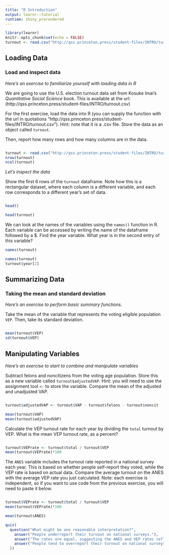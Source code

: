 ```yaml
---
title: "R Introduction"
output: learnr::tutorial
runtime: shiny_prerendered
---
```



```r
library(learnr)
knitr::opts_chunk$set(echo = FALSE)
turnout <- read.csv("http://qss.princeton.press/student-files/INTRO/turnout.csv")
```


## Loading Data

### Load and inspect data 

*Here's an exercise to familiarize yourself with loading data in R*

We are going to use the U.S. election turnout data set from Kosuke Imai's *Quantitative Social Science* book. This is available at the url: (http://qss.princeton.press/student-files/INTRO/turnout.csv)

For the first exercise, load the data into R (you can supply the function with the url in quotations "http://qss.princeton.press/student-files/INTRO/turnout.csv"). Hint: note that it is a .csv file. Store the data as an object called `turnout`.

Then, report how many rows and how many columns are in the data.

```r

```


```r
turnout <- read.csv("http://qss.princeton.press/student-files/INTRO/turnout.csv")
nrow(turnout)
ncol(turnout)
```

*Let's inspect the data*

Show the first 6 rows of the `turnout` dataframe. Note how this is a rectangular dataset, where each column is a different variable, and each row corresponds to a different year's set of data.

```r

```

```r
head()
```


```r
head(turnout)
```


We can look at the names of the variables using the `names()` function in R. Each variable can be accessed by writing the name of the dataframe followed by a \$. Find the year variable. What year is in the second entry of this variable?

```r
names(turnout)

```

```r
names(turnout)
turnout$year[2]
```

## Summarizing Data


### Taking the mean and standard deviation

*Here's an exercise to perform basic summary functions.*

Take the mean of the variable that represents the voting eligible population `VEP`. Then, take its standard deviation.

```r

```

```r
mean(turnout$VEP)
sd(turnout$VEP)
```

## Manipulating Variables

*Here's an exercise to start to combine and manipulate variables*

Subtract felons and noncitizens from the voting age population. Store this as a new variable called `turnout$adjustedVAP`. Hint: you will need to use the assignment tool `<-` to store the variable. Compare the mean of the adjusted and unadjusted VAP.

```r

```

```r
turnout$adjustedVAP <- turnout$VAP - turnout$felons - turnout$noncit

mean(turnout$VAP)
mean(turnout$adjustedVAP)
```

Calculate the VEP turnout rate for each year by dividing the `total` turnout by VEP. What is the mean VEP turnout rate, as a percent?

```r

```

```r
turnout$VEPrate <- turnout$total / turnout$VEP
mean(turnout$VEPrate)*100
```

The `ANES` variable includes the turnout rate reported in a national survey each year. This is based on whether people self-report they voted, while the VEP rate is based on actual data. Compare the average turnout on the ANES with the average VEP rate you just calculated. Note: each exercise is independent, so if you want to use code from the previous exercise, you will need to paste it below.

```r

```


```r
turnout$VEPrate <- turnout$total / turnout$VEP
mean(turnout$VEPrate)*100

mean(turnout$ANES)
```



```r
quiz(
  question("What might be one reasonable interpretation?",
    answer("People underreport their turnout on national surveys."),
    answer("The rates are equal, suggesting the ANES and VEP rates reflect the same calculation"),
    answer("People tend to overreport their turnout on national surveys.", correct = TRUE)
  ))
```
